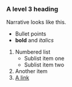 ### A level 3 heading

Narrative looks like this. 

* Bullet points
* **bold** and *italics*

1. Numbered list
    * Sublist item one
    * Sublist item two
#. Another item
#. [A link](http://www.macalester.edu)  
